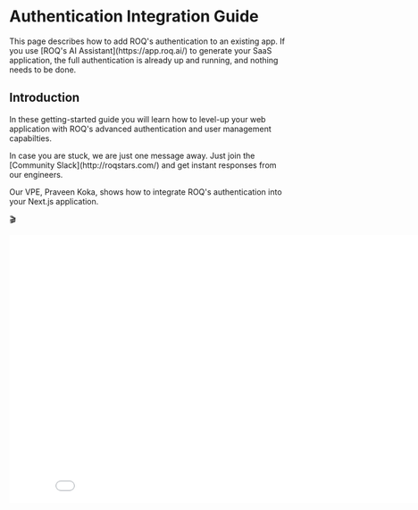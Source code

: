 
# Authentication Integration Guide

<Callout type="info" emoji="ℹ️">
This page describes how to add ROQ's authentication to an existing app.   
If you use [ROQ's AI Assistant](https://app.roq.ai/) to generate your SaaS application,
the full authentication is already up and running, and nothing needs to be done. 
</Callout>

## Introduction

In these getting-started guide you will learn how to level-up your web application with ROQ's advanced authentication
and user management capabilties.

<Callout emoji="💡">
  In case you are stuck, we are just one message away. Just join the [Community
  Slack](http://roqstars.com/)
  and get instant responses from our engineers.
</Callout>

Our VPE, Praveen Koka, shows how to integrate ROQ's authentication into your Next.js application. 

🎬

<iframe
width="853"
height="480"
src={`https://www.youtube.com/embed/wPIzdyeFinY`}
frameBorder="0"
allow="accelerometer; autoplay; clipboard-write; encrypted-media; gyroscope; picture-in-picture"
allowFullScreen
title="Notifications - video tutorial"
/>

## (1) Install NPM packages

Install the following package(s) into your project:

<Tabs items={['Next.js', 'Express.js']}><Tab>

```shell
npm install @roq/nextjs
```

</Tab>
<Tab>

```shell
npm install @roq/expressjs
```

</Tab>
</Tabs>

## (2) Setup credentials

{/* TODO https://roqtech.atlassian.net/wiki/spaces/RC/pages/705232897/ROQ+Auth+Doc#(2)-Credentials */}

Login to [ROQ Console](https://console.roq.tech/), copy the needed credentials and paste them into the `.env` file of
your web application. You need to add the `ROQ_SECRET` variable. The value can be generated by
running `openssl rand -hex 32` on the
command line.

You can read more about the credentials [here](/authentication/advanced-topics/configuration).

## (3) Add routes for authentication

ROQ provides a wrapper which adds these four routes into your application: `/login`, `/logout`, `/session` and
`/callback`. You can read more about them [here](/authentication/advanced-topics/authentication-routes).

{/* TODO Install roq next.js */}

<Tabs items={['Next.js', 'Express.js']}><Tab>

Create a new file: `pages/api/[...roqAuth].ts` with this content. Next.js will automatically detect and import the
handler.

```typescript
import { RoqAuth } from "@roq/nextjs";

export default RoqAuth;
```

</Tab>
<Tab>
Import `auth` middleware and register it in your Express.js server. Middleware will automatically register new
routes.

```typescript
import express from "express";
import { auth } from "@roq/expressjs";

const app = express();
app.use(auth());
```

</Tab>
</Tabs>

## (4) Protect frontend pages

You can use `requireNextAuth` to wrap non-public pages of your application. This disallowes non-authenticated users to open
the page and redirects them to the login-page.

<Tabs items={['Next.js']}><Tab>

```tsx
import { requireNextAuth } from "@roq/nextjs";

const MyPage = function () {
  return <Content>...</Content>;
};

export default requireNextAuth({
  redirectIfAuthenticated: true,
  redirectTo: "/login",
})(MyPage);
```

</Tab></Tabs>

## (5) Protect APIs

<Tabs items={['Next.js', 'Express.js']}><Tab>
On the server-side you can wrap your API handler with the `withAuth` function to enforce authentication. The function
throws an unauthorized error if the user is not authenticated.

```tsx
import { withAuth } from "@roq/nextjs";

async function handler(req: NextApiRequest, res: NextApiResponse) {
  const session = getServerSession(req);
  const user = session.user;
}

export default function apiHandler(req: NextApiRequest, res: NextApiResponse) {
  return withAuth(req, res)(handler);
}
```

</Tab>
<Tab>
On the server-side you can wrap your API handler with the `requireAuth` middleware to enforce authentication. The function
throws an unauthorized error if the user is not authenticated.

```tsx
import { requireAuth } from "@roq/expressjs";
import { Router } from "express";

const router = new Router();

router.get("/", requireAuth);
```

</Tab>
</Tabs>

## What's next

🎉🎉🎉🎉🎉 That’s it! You successfully protected your application. Give it a try and register a new user. Of course, you can
individualize your authentication even further: [Feature Overview](/authentication#feature-overview).
